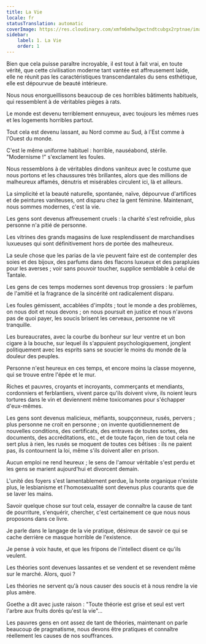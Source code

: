 ```yaml
---
title: La Vie
locale: fr
statusTranslation: automatic
coverImage: https://res.cloudinary.com/xmfm6mhw3gwctndtcubgx2rptnae/image/upload/v1741354419/small_cover_la_gran_rebelion_28716e29d2.webp
sidebar:
    label: 1. La Vie
    order: 1
---
```

Bien que cela puisse paraître incroyable, il est tout à fait vrai, en toute vérité, que cette civilisation moderne tant vantée est affreusement laide, elle ne réunit pas les caractéristiques transcendantales du sens esthétique, elle est dépourvue de beauté intérieure.

Nous nous enorgueillissons beaucoup de ces horribles bâtiments habituels, qui ressemblent à de véritables pièges à rats.

Le monde est devenu terriblement ennuyeux, avec toujours les mêmes rues et les logements horribles partout.

Tout cela est devenu lassant, au Nord comme au Sud, à l'Est comme à l'Ouest du monde.

C'est le même uniforme habituel : horrible, nauséabond, stérile. "Modernisme !" s'exclament les foules.

Nous ressemblons à de véritables dindons vaniteux avec le costume que nous portons et les chaussures très brillantes, alors que des millions de malheureux affamés, dénutris et misérables circulent ici, là et ailleurs.

La simplicité et la beauté naturelle, spontanée, naïve, dépourvue d'artifices et de peintures vaniteuses, ont disparu chez la gent féminine. Maintenant, nous sommes modernes, c'est la vie.

Les gens sont devenus affreusement cruels : la charité s'est refroidie, plus personne n'a pitié de personne.

Les vitrines des grands magasins de luxe resplendissent de marchandises luxueuses qui sont définitivement hors de portée des malheureux.

La seule chose que les parias de la vie peuvent faire est de contempler des soies et des bijoux, des parfums dans des flacons luxueux et des parapluies pour les averses ; voir sans pouvoir toucher, supplice semblable à celui de Tantale.

Les gens de ces temps modernes sont devenus trop grossiers : le parfum de l'amitié et la fragrance de la sincérité ont radicalement disparu.

Les foules gémissent, accablées d'impôts ; tout le monde a des problèmes, on nous doit et nous devons ; on nous poursuit en justice et nous n'avons pas de quoi payer, les soucis brisent les cerveaux, personne ne vit tranquille.

Les bureaucrates, avec la courbe du bonheur sur leur ventre et un bon cigare à la bouche, sur lequel ils s'appuient psychologiquement, jonglent politiquement avec les esprits sans se soucier le moins du monde de la douleur des peuples.

Personne n'est heureux en ces temps, et encore moins la classe moyenne, qui se trouve entre l'épée et le mur.

Riches et pauvres, croyants et incroyants, commerçants et mendiants, cordonniers et ferblantiers, vivent parce qu'ils doivent vivre, ils noient leurs tortures dans le vin et deviennent même toxicomanes pour s'échapper d'eux-mêmes.

Les gens sont devenus malicieux, méfiants, soupçonneux, rusés, pervers ; plus personne ne croit en personne ; on invente quotidiennement de nouvelles conditions, des certificats, des entraves de toutes sortes, des documents, des accréditations, etc., et de toute façon, rien de tout cela ne sert plus à rien, les rusés se moquent de toutes ces bêtises : ils ne paient pas, ils contournent la loi, même s'ils doivent aller en prison.

Aucun emploi ne rend heureux ; le sens de l'amour véritable s'est perdu et les gens se marient aujourd'hui et divorcent demain.

L'unité des foyers s'est lamentablement perdue, la honte organique n'existe plus, le lesbianisme et l'homosexualité sont devenus plus courants que de se laver les mains.

Savoir quelque chose sur tout cela, essayer de connaître la cause de tant de pourriture, s'enquérir, chercher, c'est certainement ce que nous nous proposons dans ce livre.

Je parle dans le langage de la vie pratique, désireux de savoir ce qui se cache derrière ce masque horrible de l'existence.

Je pense à voix haute, et que les fripons de l'intellect disent ce qu'ils veulent.

Les théories sont devenues lassantes et se vendent et se revendent même sur le marché. Alors, quoi ?

Les théories ne servent qu'à nous causer des soucis et à nous rendre la vie plus amère.

Goethe a dit avec juste raison : "Toute théorie est grise et seul est vert l'arbre aux fruits dorés qu'est la vie"...

Les pauvres gens en ont assez de tant de théories, maintenant on parle beaucoup de pragmatisme, nous devons être pratiques et connaître réellement les causes de nos souffrances.

